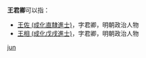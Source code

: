 '''王君卿'''可以指：
* [[王佐_(成化直隸進士)|王佐 (成化直隸進士)]]，字君卿，明朝政治人物
* [[王相_(成化戊戌進士)|王相 (成化戊戌進士)]]，字君卿，明朝政治人物
{{disambig}}

[[Category:三字王姓人名消歧义|jun]]